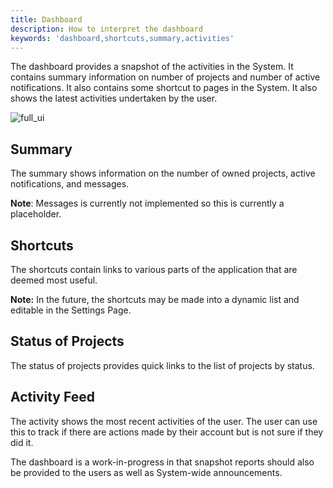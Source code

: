 ```yaml
---
title: Dashboard
description: How to interpret the dashboard
keywords: 'dashboard,shortcuts,summary,activities'
---
```


<PageDescription>

The dashboard provides a snapshot of the activities in the System. It contains summary information on number of projects and number of active notifications. It also contains some shortcut to pages in the System. It also shows the latest activities undertaken by the user.

</PageDescription>

![full_ui](/images/dashboard.png)

## Summary

The summary shows information on the number of owned projects, active notifications, and messages. 

<InlineNotification kind="info">

**Note**: Messages is currently not implemented so this is currently a placeholder.

</InlineNotification>

## Shortcuts

The shortcuts contain links to various parts of the application that are deemed most useful. 

<InlineNotification kind="info">

**Note:** In the future, the shortcuts may be made into a dynamic list and editable in the Settings Page.

</InlineNotification>

## Status of Projects

The status of projects provides quick links to the list of projects by status.

## Activity Feed

The activity shows the most recent activities of the user. The user can use this to track if there are actions made by their account but is not sure if they did it.

<InlineNotification kind="info">

The dashboard is a work-in-progress in that snapshot reports should also be provided to the users as well as System-wide announcements.

</InlineNotification>